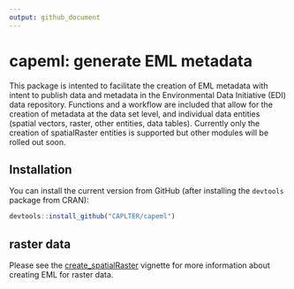 ```yaml
---
output: github_document
---
```


<!-- README.md is generated from README.Rmd. Please edit the latter. -->

# capeml: generate EML metadata

This package is intented to facilitate the creation of EML metadata with intent to publish data and metadata in the Environmental Data Initiative (EDI) data repository. Functions and a workflow are included that allow for the creation of metadata at the data set level, and individual data entities (spatial vectors, raster, other entities, data tables). Currently only the creation of spatialRaster entities is supported but other modules will be rolled out soon.

## Installation

You can install the current version from GitHub (after installing the `devtools` package from CRAN):

```r
devtools::install_github("CAPLTER/capeml")
```


## raster data

Please see the [create_spatialRaster](https://github.com/CAPLTER/capeml/blob/master/vignettes/create_spatialRaster.Rmd) vignette for more information about creating EML for raster data.
